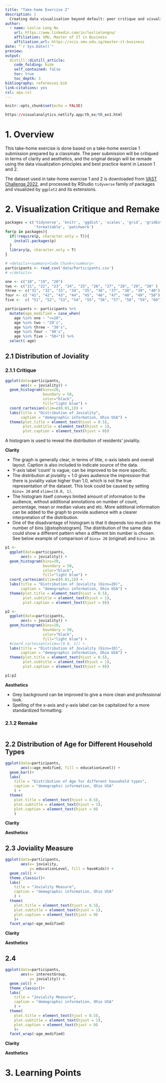 ```yaml
---
title: "Take-home Exercise 2"
description: |
  Creating data visualisation beyond default: peer critique and visualization remake of take-home exercise 1.
author:
  - name: Leslie Long Nu
    url: https://www.linkedin.com/in/leslielongnu/
    affiliation: SMU, Master of IT in Business
    affiliation_url: https://scis.smu.edu.sg/master-it-business
date: "`r Sys.Date()`"
preview:
output:
  distill::distill_article:
    code_folding: hide
    self_contained: false
    toc: true
    toc_depth: 3
bibliography: references.bib
link-citations: yes
csl: apa.csl
---
```


```r
knitr::opts_chunk$set(echo = FALSE)
```

```r
https://visualanalytics.netlify.app/th_ex/th_ex1.html
```

# 1. Overview 
This take-home exercise is done based on a take-home exercise 1 submission prepared by a classmate. The peer submission will be critiqued in terms of clarity and aesthetics, and the original design will be remade using the data visualization principles and best practice learnt in Lesson 1 and 2. 

The dataset used in take-home exercise 1 and 2 is downloaded from [VAST Challenge 2022](https://vast-challenge.github.io/2022/), and processed by RStudio `tidyverse` family of packages and visualized by `ggplot2` and its extensions.

# 2. Visualization Critique and Remake

```r
packages = c('tidyverse', 'knitr', 'ggdist', 'scales', 'grid', 'gridExtra',
             'formattable', 'patchwork')
for(p in packages){
  if(!require(p, character.only = T)){
    install.packages(p)
  }
  library(p, character.only = T)
}
```

```r
# <details><summary>Code Chunk</summary>
participants <- read_csv('data/Participants.csv')
# </details>
```

```r
one <- c("18", "19", "20")
two <- c("21", "22", "23", "24", "25", "26", "27", "28", "29", "30" )
three <- c("31", "32", "33", "34", "35", "36", "37", "38", "39", "40")
four <- c( "41", "42", "43", "44", "45", "46", "47", "48", "49", "50")
five <-  c( "51", "52", "53", "54", "55", "56", "57", "58", "59", "60")

participants <- participants %>%
  mutate(age_modified = case_when(
    age %in% one ~ "<=20",
    age %in% two ~ "20's",
    age %in% three ~ "30's",
    age %in% four ~ "40's",
    age %in% five ~ "50+")) %>%
  select(-age)

```

## 2.1  Distribution of Joviality 
### 2.1.1 Critique

```r
ggplot(data=participants,
       aes(x = joviality)) +
  geom_histogram(bins=20,
                 boundary = 50,
                 color="black",
                 fill="light blue") +
  coord_cartesian(xlim=c(0.01,1)) +
  labs(title = "Distribution of Joviality",
       caption = "demographic information, Ohio USA") +
  theme(plot.title = element_text(hjust = 0.5),
        plot.subtitle = element_text(hjust = 1),
        plot.caption = element_text(hjust = 0))
```
A histogram is used to reveal the distribution of residents' joviality. 

**Clarity**

* The graph is generally clear, in terms of title, x-axis labels and overall layout. Caption is also included to indicate source of the data. 
* Y-axis label 'count' is vague, can be improved to be more specific. 
* The distribution at joviality = 1.0 gives audience the impression that there is joviality value higher than 1.0, which is not the true representation of the dataset. This look could be caused by setting `bins= 20` and `xlim=c(0.0, 1)`.
* The histogram itself conveys limited amount of information to the audience, without additional annotations on number of count, percentage, mean or median values and etc. More additonal information can be added to the graph to provide audience with a clearer interpretation of the distribution. 
* One of the disadvantage of histogram is that it depends too much on the number of bins [@stophistogram]. The distribution of the same data could show a different pattern when a different bin number is chosen. See below example of comparison of `bins= 20` (original) and `bins= 10`. 

```r
p1 <- 
  ggplot(data=participants,
       aes(x = joviality)) +
  geom_histogram(bins=20,
                 boundary = 50,
                 color="black",
                 fill="light blue") +
  coord_cartesian(xlim=c(0.01,1)) +
  labs(title = "Distribution of Joviality (bins=20)",
       caption = "demographic information, Ohio USA") +
  theme(plot.title = element_text(hjust = 0.5),
        plot.subtitle = element_text(hjust = 1),
        plot.caption = element_text(hjust = 0))

p2 <- 
  ggplot(data=participants,
       aes(x = joviality)) +
  geom_histogram(bins=10,
                 boundary = 50,
                 color="black",
                 fill="light blue") +
  #coord_cartesian(xlim=c(0.0, 1)) +
  labs(title = "Distribution of Joviality (bins=10)",
       caption = "demographic information, Ohio USA") +
  theme(plot.title = element_text(hjust = 0.5),
        plot.subtitle = element_text(hjust = 1),
        plot.caption = element_text(hjust = 0))

p1|p2
```

**Aesthetics**

* Grey background can be improved to give a more clean and professional look. 
* Spelling of the x-axis and y-axis label can be capitalized for a more standardized formatting. 

### 2.1.2 Remake 

```r

```


## 2.2 Distribution of Age for Different Household Types

```r
ggplot(data=participants, 
       aes(x=age_modified, fill = educationLevel)) +
  geom_bar()+
  labs(
    title = "Distribution of Age for different household types",
    caption = "demographic information, Ohio USA"
    ) +
  theme(
    plot.title = element_text(hjust = 0.5),
    plot.subtitle = element_text(hjust = 1),
    plot.caption = element_text(hjust = 0)
    )
```
**Clarity**

**Aesthetics**

## 2.3 Joviality Measure

```r
ggplot(data=participants, 
       aes(x= joviality, 
           y= educationLevel, fill = haveKids)) +
  geom_col() +
  theme_classic()+
  labs(
    title = "Joviality Measure",
    caption = "demographic information, Ohio USA"
    ) +
  theme(
    plot.title = element_text(hjust = 0.5),
    plot.subtitle = element_text(hjust = 1),
    plot.caption = element_text(hjust = 0)
    )+
  facet_wrap(~age_modified)
```


**Clarity**

**Aesthetics**

## 2.4

```r
ggplot(data=participants, 
       aes(x= interestGroup, 
           y= joviality)) +
  geom_col() +
  theme_classic()+
  labs(
    title = "Joviality Measure",
    caption = "demographic information, Ohio USA"
    ) +
  theme(
    plot.title = element_text(hjust = 0.5),
    plot.subtitle = element_text(hjust = 1),
    plot.caption = element_text(hjust = 0)
    )+
  facet_wrap(~age_modified)
```


**Clarity**

**Aesthetics**


# 3. Learning Points 


